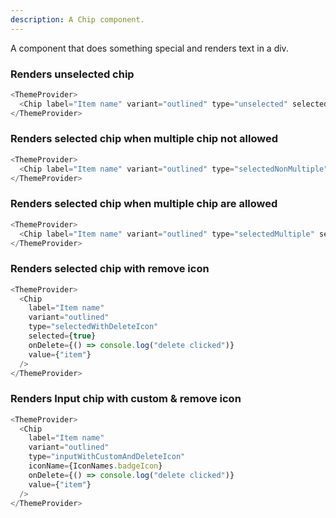 ```yaml
---
description: A Chip component.
---
```



A component that does something special and renders text in a div.

### Renders unselected chip

```js live
<ThemeProvider>
  <Chip label="Item name" variant="outlined" type="unselected" selected={false} checked={false} value={"item"} />
</ThemeProvider>
```

### Renders selected chip when multiple chip not allowed

```js live
<ThemeProvider>
  <Chip label="Item name" variant="outlined" type="selectedNonMultiple" selected={true} value={"item"} />
</ThemeProvider>
```

### Renders selected chip when multiple chip are allowed

```js live
<ThemeProvider>
  <Chip label="Item name" variant="outlined" type="selectedMultiple" selected={true} checked={true} value={"item"} />
</ThemeProvider>
```

### Renders selected chip with remove icon

```js live
<ThemeProvider>
  <Chip
    label="Item name"
    variant="outlined"
    type="selectedWithDeleteIcon"
    selected={true}
    onDelete={() => console.log("delete clicked")}
    value={"item"}
  />
</ThemeProvider>
```

### Renders Input chip with custom & remove icon

```js live
<ThemeProvider>
  <Chip
    label="Item name"
    variant="outlined"
    type="inputWithCustomAndDeleteIcon"
    iconName={IconNames.badgeIcon}
    onDelete={() => console.log("delete clicked")}
    value={"item"}
  />
</ThemeProvider>
```
